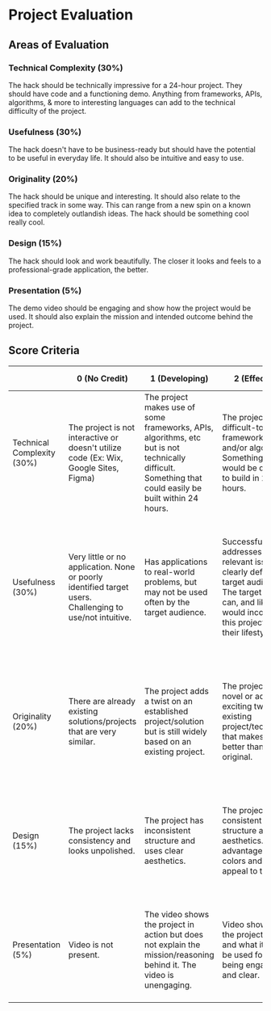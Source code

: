 # Project Evaluation

## Areas of Evaluation

### Technical Complexity (30%)

The hack should be technically impressive for a 24-hour project. They should have code and a functioning demo. Anything from frameworks, APIs, algorithms, & more to interesting languages can add to the technical difficulty of the project.

### Usefulness (30%)

The hack doesn't have to be business-ready but should have the potential to be useful in everyday life. It should also be intuitive and easy to use.

### Originality (20%)

The hack should be unique and interesting. It should also relate to the specified track in some way. This can range from a new spin on a known idea to completely outlandish ideas. The hack should be something cool really cool.

### Design (15%)

The hack should look and work beautifully. The closer it looks and feels to a professional-grade application, the better.

### Presentation (5%)

The demo video should be engaging and show how the project would be used. It should also explain the mission and intended outcome behind the project.

## Score Criteria

|                            | 0 (No Credit)                                                                                            | 1 (Developing)                                                                                                                                          | 2 (Effective)                                                                                                                                                      | 3 (Outstanding)                                                                                                                                                                  |
| -------------------------- | -------------------------------------------------------------------------------------------------------- | ------------------------------------------------------------------------------------------------------------------------------------------------------- | ------------------------------------------------------------------------------------------------------------------------------------------------------------------ | -------------------------------------------------------------------------------------------------------------------------------------------------------------------------------- |
| Technical Complexity (30%) | The project is not interactive or doesn't utilize code (Ex: Wix, Google Sites, Figma)                    | The project makes use of some frameworks, APIs, algorithms, etc but is not technically difficult. Something that could easily be built within 24 hours. | The project uses difficult-to-use frameworks, APIs, and/or algorithms. Something that would be difficult to build in 24 hours.                                     | The project uses remarkably complex frameworks, APIs, and/or algorithms. Something that judges find incredible to have been built in 24 hours.                                   |
| Usefulness (30%)           | Very little or no application. None or poorly identified target users. Challenging to use/not intuitive. | Has applications to real-world problems, but may not be used often by the target audience.                                                              | Successfully addresses a relevant issue to a clearly defined target audience. The target user can, and likely would incorporate this project into their lifestyle. | Identifies and addresses a unique, key need to a clearly defined target audience. Highly intuitive for the target user, they would be excited to incorporate it into their life. |
| Originality (20%)          | There are already existing solutions/projects that are very similar.                                     | The project adds a twist on an established project/solution but is still widely based on an existing project.                                           | The project is novel or adds an exciting twist to an existing project/technology that makes it better than the original.                                           | The project is groundbreaking and is something judges have never seen before/would never have thought of. Stands out amongst other projects.                                     |
| Design (15%)               | The project lacks consistency and looks unpolished.                                                      | The project has inconsistent structure and uses clear aesthetics.                                                                                       | The project has a consistent structure and clear aesthetics. Takes advantage of colors and fonts to appeal to the eye.                                             | The project utilizes a coherent set of aesthetics and structure that work together to enrich the user's experience. Professional-grade project.                                  |
| Presentation (5%)          | Video is not present.                                                                                    | The video shows the project in action but does not explain the mission/reasoning behind it. The video is unengaging.                                    | Video shows how the project works and what it should be used for while being engaging and clear.                                                                   | The video goes beyond simply explaining the project but also connects it to the intended outcomes. Extremely engaging and charismatic.                                           |
